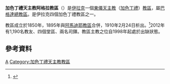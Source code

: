 {{Infobox Roman Catholic diocese
|jurisdiction     = 教區
|name             = 阿格拉
|latin= Eparchia Akrensis
|image =
|caption =
|location = [[伊拉克|伊拉克]]
|territory = 
|population = 1,190 
|rite = [[加色丁禮天主教會|加色丁禮]]
|patron =
|province = 巴格達
|established = 1850年
|cathedral = 
|co-cathedral =
|leadership = 主教 
|website =
|pope =  
|patriarch= 路易斯·拉菲爾一世·薩科
|metropolitan = 
|ordinary =懸空
|coadjutor archbishop = 
|coadjutor bishop = 
|auxiliary = 
|emeritus =}}

'''加色丁禮天主教阿格拉教區'''（{{lang-la|Eparchia Akrensis}}）是[[伊拉克|伊拉克]]一個[[東儀天主教|東儀天主教]]（[[加色丁禮天主教會|加色丁禮]]）[[教區|教區]]，屬[[加色丁禮天主教烏爾米耶總教區|巴格達總教區]]。是伊拉克四個加色丁禮教區之一。

教區成立於1850年，1895年與[[加色丁禮天主教阿馬迪耶暨扎胡教區|阿馬迪耶教區]]合併，1910年2月24日析出。<ref>{{cite journal
|journal=[[宗座公報|宗座公報]]
|publisher=梵蒂岡出版社
|date=1910年
|volume=2
|title=''Inde ab anno''
|page=142-143
|url=http://www.vatican.va/archive/aas/documents/AAS%2002%20%5B1910%5D%20-%20ocr.pdf
|access-date=2013-09-03
|archive-date=2010-03-27
|archive-url=https://web.archive.org/web/20100327071903/http://www.vatican.va/archive/aas/documents/AAS%2002%20%5B1910%5D%20-%20ocr.pdf
|dead-url=no
}}</ref>2012年有1,190名教友、四個堂區、兩名司鐸。教區主教之位自1998年起處於出缺狀態。

==參考資料==
{{reflist}}

{{加色丁禮天主教會教區}}
{{伊拉克天主教教區}}
[[Category:伊拉克天主教教區|A]]
[[Category:加色丁禮天主教教區|Category:加色丁禮天主教教區]]